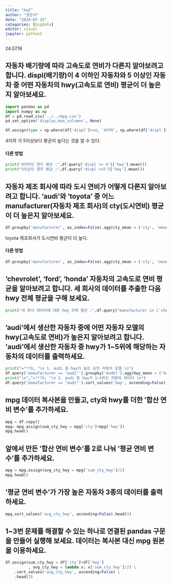 ```yaml
---
title: "hw2"
author: "정은서"
date: "2024-07-15"
categories: [bigdata]
editor: visual
jupyter: python3
---
```


24.07.16

## 자동차 배기량에 따라 고속도로 연비가 다른지 알아보려고 합니다. displ(배기량)이 4 이하인 자동차와 5 이상인 자동차 중 어떤 자동차의 hwy(고속도로 연비) 평균이 더 높은지 알아보세요.

```python
import pandas as pd
import numpy as np
df = pd.read_csv('../../mpg.csv')
pd.set_option('display.max_columns', None)

df.assign(type = np.where(df['displ']<=4, '4이하', np.where(df['displ']>=5, '5이상', '기타'))).groupby('type').agg(type_mean = ('hwy','mean'))
```

4이하 가 5이상보다 평균이 높다는 것을 알 수 있다.

#### 다른 방법

```python
print("4이하인 경우 평균 :",df.query('displ <= 4')['hwy'].mean())
print("5이상인 경우 평균 :",df.query('displ >=5')['hwy'].mean())
```

## 자동차 제조 회사에 따라 도시 연비가 어떻게 다른지 알아보려고 합니다. 'audi'와 'toyota' 중 어느 manufacturer(자동차 제조 회사)의 cty(도시연비) 평균이 더 높은지 알아보세요.

```python
df.groupby('manufacturer', as_index=False).agg(cty_mean = ('cty', 'mean')).query("manufacturer == 'audi' | manufacturer=='toyota'")
```

toyota 제조회사가 도시연비 평균이 더 높다.

#### 다른 방법

```python
df.groupby('manufacturer', as_index=False).agg(cty_mean = ('cty', 'mean')).query("manufacturer in ['audi','toyota']")
```

## 'chevrolet', 'ford', 'honda' 자동차의 고속도로 연비 평균을 알아보려고 합니다. 세 회사의 데이터를 추출한 다음 hwy 전체 평균을 구해 보세요.

```python
print("세 회사 데이터에 대한 hwy 전체 평균 :",df.query("manufacturer in ['chevrolet','ford','honda']")['hwy'].mean())
```

## 'audi'에서 생산한 자동차 중에 어떤 자동차 모델의 hwy(고속도로 연비)가 높은지 알아보려고 합니다. 'audi'에서 생산한 자동차 중 hwy가 1\~5위에 해당하는 자동차의 데이터를 출력하세요.

```python
print("="*70, "\n 1. audi 중 hwy가 높은 순의 자동차 모델 \n")
df.query('manufacturer == "audi"').groupby('model').agg(hwy_mean = ('hwy' , 'mean'))
print("\n","="*70, "\n 2. audi 중 hwy가 1~5위인 자동차 데이터 \n")
df.query('manufacturer == "audi"').sort_values('hwy', ascending=False).head(5)
```

## mpg 데이터 복사본을 만들고, cty와 hwy를 더한 '합산 연비 변수'를 추가하세요.

```python
mpg = df.copy()
mpg= mpg.assign(sum_cty_hwy = mpg['cty']+mpg['hwy'])
mpg.head()
```

## 앞에서 만든 '합산 연비 변수'를 2로 나눠 '평균 연비 변수'를 추가하세요.

```python
mpg = mpg.assign(avg_cty_hwy = mpg['sum_cty_hwy']/2)
mpg.head()
```

## '평균 연비 변수'가 가장 높은 자동차 3종의 데이터를 출력하세요.

```python
mpg.sort_values('avg_cty_hwy', ascending=False).head(3)
```

## 1\~3번 문제를 해결할 수 있는 하나로 연결된 pandas 구문을 만들어 실행해 보세요. 데이터는 복사본 대신 mpg 원본을 이용하세요.

```python
df.assign(sum_cty_hwy = df['cty']+df['hwy']
          , avg_cty_hwy = lambda x: x['sum_cty_hwy']/2) \
    .sort_values('avg_cty_hwy', ascending=False) \
    .head(3)
```
